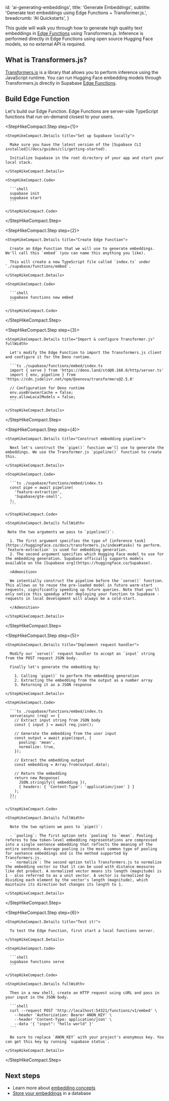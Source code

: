 
  id: 'ai-generating-embeddings',
  title: 'Generate Embeddings',
  subtitle: 'Generate text embeddings using Edge Functions + Transformer.js.',
  breadcrumb: 'AI Quickstarts',
}

This guide will walk you through how to generate high quality text embeddings in [Edge Functions](/docs/guides/functions) using Transformers.js. Inference is performed directly in Edge Functions using open source Hugging Face models, so no external API is required.

## What is Transformers.js?

[Transformers.js](https://huggingface.co/docs/transformers.js/index) is a library that allows you to perform inference using the JavaScript runtime. You can run Hugging Face embedding models through Transformers.js directly in Supabase [Edge Functions](/docs/guides/functions).

## Build Edge Function

Let's build our Edge Function. Edge Functions are server-side TypeScript functions that run on-demand closest to your users.

<StepHikeCompact>

  <StepHikeCompact.Step step={1}>

    <StepHikeCompact.Details title="Set up Supabase locally">

      Make sure you have the latest version of the [Supabase CLI installed](/docs/guides/cli/getting-started).

      Initialize Supabase in the root directory of your app and start your local stack.

    </StepHikeCompact.Details>

    <StepHikeCompact.Code>

      ```shell
      supabase init
      supabase start
      ```

    </StepHikeCompact.Code>

  </StepHikeCompact.Step>

  <StepHikeCompact.Step step={2}>

    <StepHikeCompact.Details title="Create Edge Function">

      Create an Edge Function that we will use to generate embeddings. We'll call this `embed` (you can name this anything you like).

      This will create a new TypeScript file called `index.ts` under `./supabase/functions/embed`.

    </StepHikeCompact.Details>

    <StepHikeCompact.Code>

      ```shell
      supabase functions new embed
      ```

    </StepHikeCompact.Code>

  </StepHikeCompact.Step>

  <StepHikeCompact.Step step={3}>

    <StepHikeCompact.Details title="Import & configure Transformer.js" fullWidth>

      Let's modify the Edge Function to import the Transformers.js client and configure it for the Deno runtime.

      ```ts ./supabase/functions/embed/index.ts
      import { serve } from 'https://deno.land/std@0.168.0/http/server.ts'
      import { env, pipeline } from 'https://cdn.jsdelivr.net/npm/@xenova/transformers@2.5.0'

      // Configuration for Deno runtime
      env.useBrowserCache = false;
      env.allowLocalModels = false;
      ```

    </StepHikeCompact.Details>

  </StepHikeCompact.Step>

  <StepHikeCompact.Step step={4}>

    <StepHikeCompact.Details title="Construct embedding pipeline">

      Next let's construct the `pipe()` function we'll use to generate the embeddings. We use the Transformer.js `pipeline()` function to create this.

    </StepHikeCompact.Details>

    <StepHikeCompact.Code>

      ```ts ./supabase/functions/embed/index.ts
      const pipe = await pipeline(
        'feature-extraction',
        'Supabase/gte-small',
      );
      ```

    </StepHikeCompact.Code>

    <StepHikeCompact.Details fullWidth>

     Note the two arguments we pass to `pipeline()`:

      1. The first argument specifies the type of [inference task](https://huggingface.co/docs/transformers.js/index#tasks) to perform. `feature-extraction` is used for embedding generation.
      2. The second argument specifies which Hugging Face model to use for the embedding generation. Supabase officially supports models available on the [Supabase org](https://huggingface.co/Supabase).

      <Admonition>

      We intentially construct the pipeline before the `serve()` function. This allows us to reuse the pre-loaded model in future warm-start requests, significantly speeding up future queries. Note that you'll only notice this speedup after deploying your function to Supabase - requests in local development will always be a cold-start.

      </Admonition>

    </StepHikeCompact.Details>

  </StepHikeCompact.Step>

  <StepHikeCompact.Step step={5}>

    <StepHikeCompact.Details title="Implement request handler">

      Modify our `serve()` request handler to accept an `input` string from the POST request JSON body.

      Finally let's generate the embedding by:

        1. Calling `pipe()` to perform the embedding generation
        2. Extracting the embedding from the output as a number array
        3. Returning it as a JSON response

    </StepHikeCompact.Details>

    <StepHikeCompact.Code>

      ```ts ./supabase/functions/embed/index.ts
      serve(async (req) => {
        // Extract input string from JSON body
        const { input } = await req.json();

        // Generate the embedding from the user input
        const output = await pipe(input, {
          pooling: 'mean',
          normalize: true,
        });

        // Extract the embedding output
        const embedding = Array.from(output.data);

        // Return the embedding
        return new Response(
          JSON.stringify({ embedding }),
          { headers: { 'Content-Type': 'application/json' } }
        );
      });
      ```

    </StepHikeCompact.Code>

    <StepHikeCompact.Details fullWidth>

      Note the two options we pass to `pipe()`:

      - `pooling`: The first option sets `pooling` to `mean`. Pooling referes to how token-level embedding representations are compressed into a single sentence embedding that reflects the meaning of the entire sentence. Average pooling is the most common type of pooling for sentence embeddings and is the method supported by Transformers.js.
      - `normalize`: The second option tells Transformers.js to normalize the embedding vector so that it can be used with distance measures like dot product. A normalized vector means its length (magnitude) is 1 - also referred to as a unit vector. A vector is normalized by dividing each element by the vector's length (magnitude), which maintains its direction but changes its length to 1.

    </StepHikeCompact.Details>

  </StepHikeCompact.Step>

  <StepHikeCompact.Step step={6}>

    <StepHikeCompact.Details title="Test it!">

      To test the Edge Function, first start a local functions server.

    </StepHikeCompact.Details>

    <StepHikeCompact.Code>

      ```shell
      supabase functions serve
      ```

    </StepHikeCompact.Code>

    <StepHikeCompact.Details fullWidth>

      Then in a new shell, create an HTTP request using cURL and pass in your input in the JSON body.

      ```shell
      curl --request POST 'http://localhost:54321/functions/v1/embed' \
        --header 'Authorization: Bearer ANON_KEY' \
        --header 'Content-Type: application/json' \
        --data '{ "input": "hello world" }'
      ```

      Be sure to replace `ANON_KEY` with your project's anonymous key. You can get this key by running `supabase status`.

    </StepHikeCompact.Details>

  </StepHikeCompact.Step>

</StepHikeCompact>

## Next steps

- Learn more about [embedding concepts](/docs/guides/ai/concepts)
- [Store your embeddings](/docs/guides/ai/vector-columns) in a database


